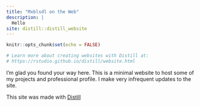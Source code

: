 ```yaml
---
title: "Mxblsdl on the Web"
description: |
  Hello
site: distill::distill_website
---
```



```r
knitr::opts_chunk$set(echo = FALSE)

# Learn more about creating websites with Distill at:
# https://rstudio.github.io/distill/website.html

```

I'm glad you found your way here. This is a minimal website to host some of my projects and professional profile. I make very infrequent updates to the site.

This site was made with [Distill](https://rstudio.github.io/distill/website.html)
